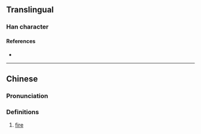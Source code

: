 {{character info}}
==Translingual==

===Han character===
{{Han char|rn=86|rad=火|as=16|sn=20|four=|canj=FMHM|ids=⿰火歷}}

====References====
* {{Han ref|kx=0686.300|dkj=19565|dj=1099.160|hdz=32246.230|uh=720F|ud=29199}}

----

==Chinese==
{{zh-forms}}

===Pronunciation===
{{zh-pron
|m=lì
|c=lik6
|mc=
|oc=
|ma=
|cat=a
}}

===Definitions===
{{zh-hanzi}}

# [[fire]] {{gl|appearance}}